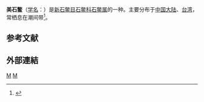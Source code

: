 {{Speciesbox 
| taxon = Chiton komaianus
| binomial_authority = Taki, 1929
| synonyms =  
}}
'''美石鳖'''（[[学名|学名]]：{{lang|la|'''''Chiton komaianus'''''}}）是[[新石鳖目|新石鳖目]][[石鳖科|石鳖科]][[石鳖属|石鳖属]]的一种。主要分布于[[中国大陆|中国大陆]]、[[台湾|台湾]]，常栖息在潮间带<ref>{{cite web|url=http://shell.sinica.edu.tw/chinese/shellbase_detail.php?science_no=13|title=国际贝库：美石鳖|publisher=台湾贝类资料库|accessdate=2009-08-11|archive-date=2016-03-04|archive-url=https://web.archive.org/web/20160304203833/http://shell.sinica.edu.tw/chinese/shellbase_detail.php?science_no=13|dead-url=no}}</ref>。

== 参考文献 ==
{{reflist|2}}

==外部連結==
{{commonscat|Chiton komaianus}}
{{taxonbar}}
[[Category:_1929年描述的动物|M]]
[[Category:石鳖属|M]]